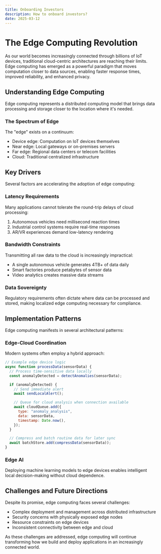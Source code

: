 ```yaml
---
title: Onboarding Investors
description: How to onboard investors?
date: 2025-03-12
---
```

# The Edge Computing Revolution

As our world becomes increasingly connected through billions of IoT devices, traditional cloud-centric architectures are reaching their limits. Edge computing has emerged as a powerful paradigm that moves computation closer to data sources, enabling faster response times, improved reliability, and enhanced privacy.

## Understanding Edge Computing

Edge computing represents a distributed computing model that brings data processing and storage closer to the location where it's needed.

### The Spectrum of Edge

The "edge" exists on a continuum:

- Device edge: Computation on IoT devices themselves
- Near edge: Local gateways or on-premises servers
- Far edge: Regional data centers or telecom facilities
- Cloud: Traditional centralized infrastructure

## Key Drivers

Several factors are accelerating the adoption of edge computing:

### Latency Requirements

Many applications cannot tolerate the round-trip delays of cloud processing:

1. Autonomous vehicles need millisecond reaction times
2. Industrial control systems require real-time responses
3. AR/VR experiences demand low-latency rendering

### Bandwidth Constraints

Transmitting all raw data to the cloud is increasingly impractical:

- A single autonomous vehicle generates 4TB+ of data daily
- Smart factories produce petabytes of sensor data
- Video analytics creates massive data streams

### Data Sovereignty

Regulatory requirements often dictate where data can be processed and stored, making localized edge computing necessary for compliance.

## Implementation Patterns

Edge computing manifests in several architectural patterns:

### Edge-Cloud Coordination

Modern systems often employ a hybrid approach:

```javascript
// Example edge device logic
async function processData(sensorData) {
  // Process time-sensitive data locally
  const anomalyDetected = detectAnomalies(sensorData);

  if (anomalyDetected) {
    // Send immediate alert
    await sendLocalAlert();

    // Queue for cloud analysis when connection available
    await cloudQueue.add({
      type: "anomaly_analysis",
      data: sensorData,
      timestamp: Date.now(),
    });
  }

  // Compress and batch routine data for later sync
  await batchStore.add(compressData(sensorData));
}
```

### Edge AI

Deploying machine learning models to edge devices enables intelligent local decision-making without cloud dependence.

## Challenges and Future Directions

Despite its promise, edge computing faces several challenges:

- Complex deployment and management across distributed infrastructure
- Security concerns with physically exposed edge nodes
- Resource constraints on edge devices
- Inconsistent connectivity between edge and cloud

As these challenges are addressed, edge computing will continue transforming how we build and deploy applications in an increasingly connected world.

<Cards>
  <Card title="Edge Computing Architectures" href="/docs/edge-architectures" />
  <Card title="IoT and Edge Integration" href="/docs/iot-edge" />
</Cards>